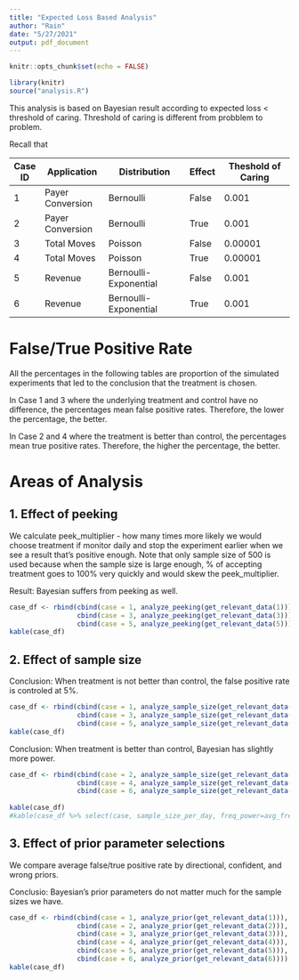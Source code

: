 ```yaml
---
title: "Expected Loss Based Analysis"
author: "Rain"
date: "5/27/2021"
output: pdf_document
---
```

```r
knitr::opts_chunk$set(echo = FALSE)
```

```r
library(knitr)
source("analysis.R")
```

This analysis is based on Bayesian result according to expected loss < threshold of caring. Threshold of caring is different from probblem to problem.

Recall that

| Case ID | Application      | Distribution          | Effect  | Theshold of Caring |
| ------- | ---------------- | --------------------- | ------- | ------------------ |
| 1       | Payer Conversion | Bernoulli             | False   | 0.001              |
| 2       | Payer Conversion | Bernoulli             | True    | 0.001              |
| 3       | Total Moves      | Poisson               | False   | 0.00001            |
| 4       | Total Moves      | Poisson               | True    | 0.00001            |
| 5       | Revenue          | Bernoulli-Exponential | False   | 0.001              |
| 6       | Revenue          | Bernoulli-Exponential | True    | 0.001              |

# False/True Positive Rate

All the percentages in the following tables are proportion of the simulated experiments that led to the conclusion that the treatment is chosen. 

In Case 1 and 3 where the underlying treatment and control have no difference, the percentages mean false positive rates. Therefore, the lower the percentage, the better.

In Case 2 and 4 where the treatment is better than control, the percentages mean true positive rates. Therefore, the higher the percentage, the better.

# Areas of Analysis

## 1. Effect of peeking

We calculate peek_multiplier - how many times more likely we would choose treatment if monitor daily and stop the experiment earlier when we see a result that's positive enough. Note that only sample size of 500 is used because when the sample size is large enough, % of accepting treatment goes to 100% very quickly and would skew the peek_multiplier.

Result: Bayesian suffers from peeking as well.

```r
case_df <- rbind(cbind(case = 1, analyze_peeking(get_relevant_data(1))),
                 cbind(case = 3, analyze_peeking(get_relevant_data(3))),
                 cbind(case = 5, analyze_peeking(get_relevant_data(5))))
kable(case_df)
```

## 2. Effect of sample size

Conclusion: When treatment is not better than control, the false positive rate is controled at 5%.

```r
case_df <- rbind(cbind(case = 1, analyze_sample_size(get_relevant_data(1))),
                 cbind(case = 3, analyze_sample_size(get_relevant_data(3))),
                 cbind(case = 5, analyze_sample_size(get_relevant_data(5))))
kable(case_df)
```

Conclusion: When treatment is better than control, Bayesian has slightly more power.

```r
case_df <- rbind(cbind(case = 2, analyze_sample_size(get_relevant_data(2))),
                 cbind(case = 4, analyze_sample_size(get_relevant_data(4))),
                 cbind(case = 6, analyze_sample_size(get_relevant_data(6))))
              
kable(case_df)
#kable(case_df %>% select(case, sample_size_per_day, freq_power=avg_freq_treat, bayes_power=avg_bayes_treat))
```

## 3. Effect of prior parameter selections

We compare average false/true positive rate by directional, confident, and wrong priors.

Conclusio: Bayesian's prior parameters do not matter much for the sample sizes we have.

```r
case_df <- rbind(cbind(case = 1, analyze_prior(get_relevant_data(1))),
                 cbind(case = 2, analyze_prior(get_relevant_data(2))),
                 cbind(case = 3, analyze_prior(get_relevant_data(3))),
                 cbind(case = 4, analyze_prior(get_relevant_data(4))),
                 cbind(case = 5, analyze_prior(get_relevant_data(5))),
                 cbind(case = 6, analyze_prior(get_relevant_data(6))))
kable(case_df)
```